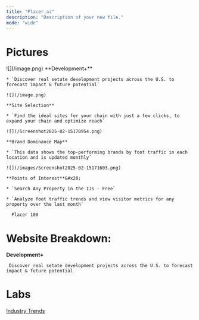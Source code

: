 ```yaml
---
title: "Placer.ai"
description: "Description of your new file."
mode: "wide"
---
```


# Pictures

<AccordionGroup>
  <Accordion title="Map | Store List & Filters" defaultOpen={false}>
    ![](/image.png)
  </Accordion>

  <Accordion title="Website Breakdown" defaultOpen={false}>
    **Development+**

    * `Discover real setate development projects across the U.S. to forecast impact & future potential`

    ![](/image.png)

    **Site Selection**

    * `Find the ideal sites for your chain with just a few clicks, to expand your chain and optimize reach`

    ![](/Screenshot2025-02-15170954.png)

    **Brand Dominance Map**

    * `This data shows the top-performing brands by foot traffic in each location and is updated monthly`

    ![](/images/Screenshot2025-02-15171603.png)

    **Points of Interest**&#x20;

    * `Search Any Property in the IJS - Free`

    * `Analyze foot traffic trends and view visitor metrics for any property over the last month`

      Placer 100




  </Accordion>
</AccordionGroup>



# Website Breakdown:

**Development+**

` Discover real setate development projects across the U.S. to forecast impact & future potential`



# Labs

[Industry Trends](https://analytics.placer.ai/labs/industry-trends)